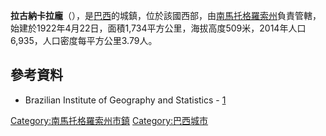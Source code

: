 {{coord|22|32|45|S|55|09|00|W|scale:30000|display=title}}

'''拉古納卡拉龐'''（{{lang-pt|Laguna Carapã}}），是[[巴西|巴西]]的城鎮，位於該國西部，由[[南馬托格羅索州|南馬托格羅索州]]負責管轄，始建於1922年4月22日，面積1,734平方公里，海拔高度509米，2014年人口6,935，人口密度每平方公里3.79人。

==參考資料==
*Brazilian Institute of Geography and Statistics - [https://web.archive.org/web/20070109005631/http://www.ibge.gov.br/cidadesat/default.php]

{{Brazil-geo-stub}}
{{南馬托格羅索州市鎮}}
[[Category:南馬托格羅索州市鎮|Category:南馬托格羅索州市鎮]]
[[Category:巴西城市|Category:巴西城市]]